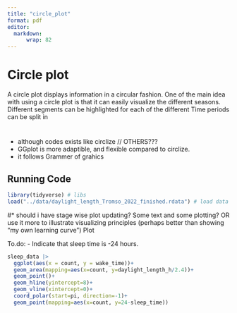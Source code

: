 ```yaml
---
title: "circle_plot"
format: pdf
editor: 
  markdown:
      wrap: 82
---
```

# Circle plot

A circle plot displays information in a circular fashion. 
One of the main idea with using a circle plot is that it can easily visualize the
different seasons. Different segments can be highlighted for each of the different
Time periods can be split in

# 
* although codes exists like circlize // OTHERS???
* GGplot is more adaptible, and flexible compared to circlize.
* it follows Grammer of grahics 


## Running Code

```r
library(tidyverse) # libs
load("../data/daylight_length_Tromso_2022_finished.rdata") # load data
```

#* should i have stage wise plot updating? Some text and some plotting? OR use it more to illustrate visualizing principles (perhaps better than showing "my own learning curve")
Plot 


To.do:
- Indicate that sleep time is -24 hours. 

```r
sleep_data |> 
  ggplot(aes(x = count, y = wake_time))+
  geom_area(mapping=aes(x=count, y=daylight_length_h/2.4))+
  geom_point()+
  geom_hline(yintercept=8)+
  geom_vline(xintercept=0)+
  coord_polar(start=pi, direction=-1)+
  geom_point(mapping=aes(x=count, y=24-sleep_time))


```







